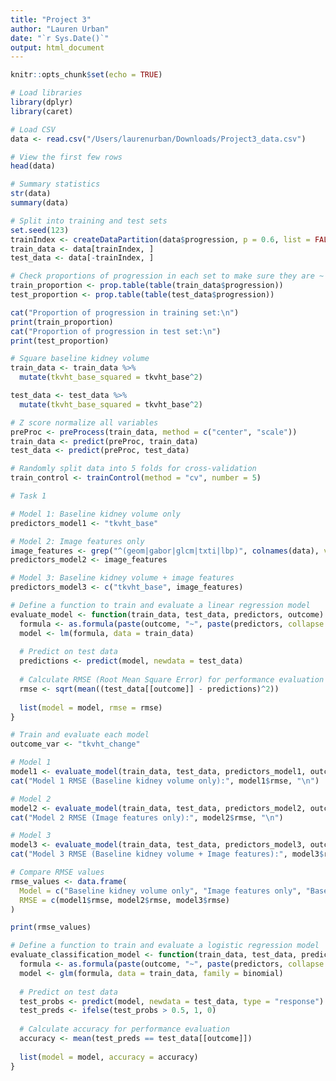 ```yaml
---
title: "Project 3"
author: "Lauren Urban"
date: "`r Sys.Date()`"
output: html_document
---
```


```r
knitr::opts_chunk$set(echo = TRUE)
```

```r

# Load libraries
library(dplyr)
library(caret)

# Load CSV 
data <- read.csv("/Users/laurenurban/Downloads/Project3_data.csv")

# View the first few rows 
head(data)

# Summary statistics
str(data)
summary(data)
```

```r
# Split into training and test sets
set.seed(123)  
trainIndex <- createDataPartition(data$progression, p = 0.6, list = FALSE)
train_data <- data[trainIndex, ]
test_data <- data[-trainIndex, ]

# Check proportions of progression in each set to make sure they are ~ equal
train_proportion <- prop.table(table(train_data$progression))
test_proportion <- prop.table(table(test_data$progression))

cat("Proportion of progression in training set:\n")
print(train_proportion)
cat("Proportion of progression in test set:\n")
print(test_proportion)
```

```r

# Square baseline kidney volume 
train_data <- train_data %>%
  mutate(tkvht_base_squared = tkvht_base^2)

test_data <- test_data %>%
  mutate(tkvht_base_squared = tkvht_base^2)
```

```r

# Z score normalize all variables
preProc <- preProcess(train_data, method = c("center", "scale"))
train_data <- predict(preProc, train_data)
test_data <- predict(preProc, test_data)
```

```r

# Randomly split data into 5 folds for cross-validation
train_control <- trainControl(method = "cv", number = 5)
```

```r
# Task 1

# Model 1: Baseline kidney volume only
predictors_model1 <- "tkvht_base"

# Model 2: Image features only
image_features <- grep("^(geom|gabor|glcm|txti|lbp)", colnames(data), value = TRUE)
predictors_model2 <- image_features

# Model 3: Baseline kidney volume + image features
predictors_model3 <- c("tkvht_base", image_features)

# Define a function to train and evaluate a linear regression model
evaluate_model <- function(train_data, test_data, predictors, outcome) {
  formula <- as.formula(paste(outcome, "~", paste(predictors, collapse = " + ")))
  model <- lm(formula, data = train_data)
  
  # Predict on test data
  predictions <- predict(model, newdata = test_data)
  
  # Calculate RMSE (Root Mean Square Error) for performance evaluation
  rmse <- sqrt(mean((test_data[[outcome]] - predictions)^2))
  
  list(model = model, rmse = rmse)
}

# Train and evaluate each model
outcome_var <- "tkvht_change"

# Model 1
model1 <- evaluate_model(train_data, test_data, predictors_model1, outcome_var)
cat("Model 1 RMSE (Baseline kidney volume only):", model1$rmse, "\n")

# Model 2
model2 <- evaluate_model(train_data, test_data, predictors_model2, outcome_var)
cat("Model 2 RMSE (Image features only):", model2$rmse, "\n")

# Model 3
model3 <- evaluate_model(train_data, test_data, predictors_model3, outcome_var)
cat("Model 3 RMSE (Baseline kidney volume + Image features):", model3$rmse, "\n")

# Compare RMSE values
rmse_values <- data.frame(
  Model = c("Baseline kidney volume only", "Image features only", "Baseline + Image features"),
  RMSE = c(model1$rmse, model2$rmse, model3$rmse)
)

print(rmse_values)

# Define a function to train and evaluate a logistic regression model
evaluate_classification_model <- function(train_data, test_data, predictors, outcome) {
  formula <- as.formula(paste(outcome, "~", paste(predictors, collapse = " + ")))
  model <- glm(formula, data = train_data, family = binomial)
  
  # Predict on test data
  test_probs <- predict(model, newdata = test_data, type = "response")
  test_preds <- ifelse(test_probs > 0.5, 1, 0)
  
  # Calculate accuracy for performance evaluation
  accuracy <- mean(test_preds == test_data[[outcome]])
  
  list(model = model, accuracy = accuracy)
}
```




